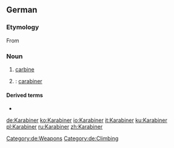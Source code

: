 ==German==
{{wikipedia|lang=de}}

===Etymology===
From {{etyl|fr|de}} {{term|carabine|lang=fr}}

===Noun===
{{de-noun|m|Karabiners|Karabiner}}

# [[carbine]]
# {{non-gloss definition|short for}} {{term|Karabinerhaken|lang=de}}: [[carabiner]]

====Derived terms====
* {{l/de|Karabinerhaken}}

[[Category:de:Weapons]]
[[Category:de:Climbing]]

[[de:Karabiner]]
[[ko:Karabiner]]
[[io:Karabiner]]
[[it:Karabiner]]
[[ku:Karabiner]]
[[pl:Karabiner]]
[[ru:Karabiner]]
[[zh:Karabiner]]